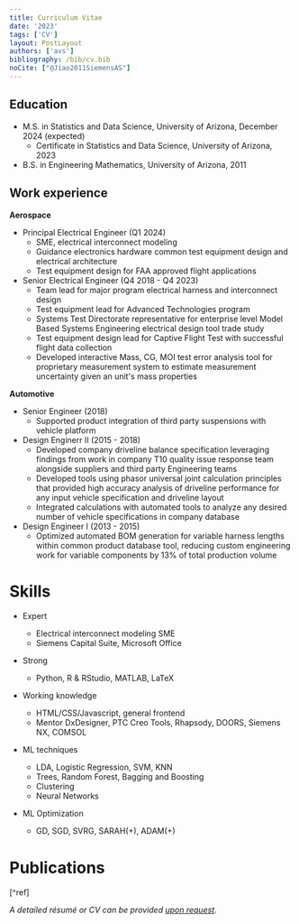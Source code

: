 ```yaml
---
title: Curriculum Vitae
date: '2023'
tags: ['CV']
layout: PostLayout
authors: ['avs']
bibliography: /bib/cv.bib
noCite: ["@Jiao2011SiemensAS"]
---
```


Education
------
* M.S. in Statistics and Data Science, University of Arizona, December 2024 (expected)
  * Certificate in Statistics and Data Science, University of Arizona, 2023
* B.S. in Engineering Mathematics, University of Arizona, 2011

Work experience
------
**Aerospace**
* Principal Electrical Engineer (Q1 2024)
  * SME, electrical interconnect modeling
  * Guidance electronics hardware common test equipment design and electrical architecture
  * Test equipment design for FAA approved flight applications
* Senior Electrical Engineer (Q4 2018 - Q4 2023)
  * Team lead for major program electrical harness and interconnect design
  * Test equipment lead for Advanced Technologies program
  * Systems Test Directorate representative for enterprise level Model Based Systems Engineering electrical design tool trade study
  * Test equipment design lead for Captive Flight Test with successful flight data collection
  * Developed interactive Mass, CG, MOI test error analysis tool for proprietary measurement system to estimate measurement uncertainty given an unit's mass properties

**Automotive**
* Senior Engineer (2018)
  * Supported product integration of third party suspensions with vehicle platform
* Design Enginerr II (2015 - 2018)
  * Developed company driveline balance specification leveraging findings from work in company T10 quality issue response team alongside suppliers and third party Engineering teams
  * Developed tools using phasor universal joint calculation principles that provided high accuracy analysis of driveline performance for any input vehicle specification and driveline layout
  * Integrated calculations with automated tools to analyze any desired number of vehicle specifications in company database
* Design Engineer I (2013 - 2015)
  * Optimized automated BOM generation for variable harness lengths within common product database tool, reducing custom engineering work for variable components by 13% of total production volume

  
Skills
======
* Expert
  * Electrical interconnect modeling SME
  * Siemens Capital Suite, Microsoft Office
* Strong
  * Python, R & RStudio, MATLAB, LaTeX 
* Working knowledge
  * HTML/CSS/Javascript, general frontend
  * Mentor DxDesigner, PTC Creo Tools, Rhapsody, DOORS,
Siemens NX, COMSOL


* ML techniques
  * LDA, Logistic Regression, SVM, KNN
  * Trees, Random Forest, Bagging and Boosting
  * Clustering
  * Neural Networks
* ML Optimization
  * GD, SGD, SVRG, SARAH(+), ADAM(+)

Publications
======

[^ref]
  
*A detailed résumé or CV can be provided [upon request](mailto:asalce@arizona.edu).*